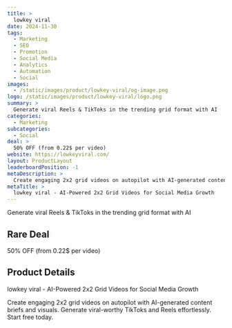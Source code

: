 ```yaml
---
title: >
  lowkey viral
date: 2024-11-30
tags:
  - Marketing
  - SEO
  - Promotion
  - Social Media
  - Analytics
  - Automation
  - Social
images:
  - /static/images/product/lowkey-viral/og-image.png
logo: /static/images/product/lowkey-viral/logo.png
summary: >
  Generate viral Reels & TikToks in the trending grid format with AI
categories:
  - Marketing
subcategories:
  - Social
deal: >
  50% OFF (from 0.22$ per video)
website: https://lowkeyviral.com/
layout: ProductLayout
leaderboardPosition: -1
metaDescription: >
  Create engaging 2x2 grid videos on autopilot with AI-generated content briefs and visuals. Generate viral-worthy TikToks and Reels effortlessly. Start free today.
metaTitle: >
  lowkey viral - AI-Powered 2x2 Grid Videos for Social Media Growth
---
```

Generate viral Reels & TikToks in the trending grid format with AI

## Rare Deal

50% OFF (from 0.22$ per video)

## Product Details

lowkey viral - AI-Powered 2x2 Grid Videos for Social Media Growth

Create engaging 2x2 grid videos on autopilot with AI-generated content briefs and visuals. Generate viral-worthy TikToks and Reels effortlessly. Start free today.
